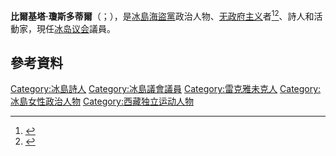 {{多個問題|
{{Expand|time=2016-12-07T11:18:09+00:00}}
{{请求翻译|time=2016-12-07T11:18:09+00:00}}
}}
{{Infobox Officeholder
|name	          = 比爾基塔·瓊斯多蒂爾
|image            = Birgitta Jónsdóttir 2015.jpg
|native_name      = Birgitta Jónsdóttir
|native_name_lang = is
|office1        = [[冰岛议会|冰岛议会]]議員
|term_start1    = 2009年4月25日
|term_end1      = 
|constituency1  = {{le|雷克雅維克南選區|Reykjavík Constituency South}}{{small|（2009－2013）}}<br>{{le|西南選區|Southwest Constituency}}{{small|（2013－）}}
|birth_date     = {{birth date and age|1967|4|17|df=y}}
|birth_place    = [[冰岛|冰岛]][[雷克雅維克|雷克雅維克]]
|death_date     = 
|death_place    = 
|spouse         = 
|religion       = 
|children       = 
|alma_mater     = 
|party          = {{le|公民運動 (冰島)|Citizens' Movement (Iceland)|公民運動}}（2009）<br>{{le|運動 (冰島政黨)|The Movement (Iceland)|運動}}（2009－2012）<br>[[海盜黨_(冰島)|海盜黨]]（2012－）
|website        = 
}}

'''比爾基塔·瓊斯多蒂爾'''（{{lang-is|Birgitta Jónsdóttir}}；{{bd|1967年|4月17日|}}），是[[冰島|冰島]][[海盜黨_(冰島)|海盜黨]]政治人物、[[无政府主义|无政府主义]]者<ref>{{Cite web |url=https://www.opendemocracy.net/ourkingdom/phil-england/rebuilding-democracy-in-iceland-interview-with-birgitta-jonsdottir |title=Rebuilding democracy in Iceland: an interview with Birgitta Jonsdottir |access-date=2016-12-07 |archive-date=2018-09-29 |archive-url=https://web.archive.org/web/20180929044357/https://www.opendemocracy.net/ourkingdom/phil-england/rebuilding-democracy-in-iceland-interview-with-birgitta-jonsdottir |dead-url=no }}</ref><ref>{{Cite web |url=http://www.nytimes.com/2016/10/31/world/europe/icelands-prime-minister-resigns-after-pirate-party-makes-strong-gains.html |title=Iceland’s Prime Minister Resigns, After Pirate Party Makes Strong Gains |access-date=2016-12-07 |archive-date=2020-12-13 |archive-url=https://web.archive.org/web/20201213060121/https://www.nytimes.com/2016/10/31/world/europe/icelands-prime-minister-resigns-after-pirate-party-makes-strong-gains.html |dead-url=no }}</ref>、詩人和活動家，現任[[冰岛议会|冰岛议会]]{{le|西南選區|Southwest Constituency}}議員。

==參考資料==
{{reflist}}

{{冰島人物小作品}}
{{Authority control}}
{{DEFAULTSORT:Birgitta Jonsdottir}}

[[Category:冰島詩人|Category:冰島詩人]]
[[Category:冰島議會議員|Category:冰島議會議員]]
[[Category:雷克雅未克人|Category:雷克雅未克人]]
[[Category:冰島女性政治人物|Category:冰島女性政治人物]]
[[Category:西藏独立运动人物|Category:西藏独立运动人物]]